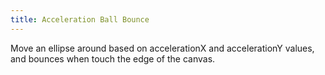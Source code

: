 ```yaml
---
title: Acceleration Ball Bounce
---
```



Move an ellipse around based on accelerationX and accelerationY values, and bounces when touch the edge of the canvas.
